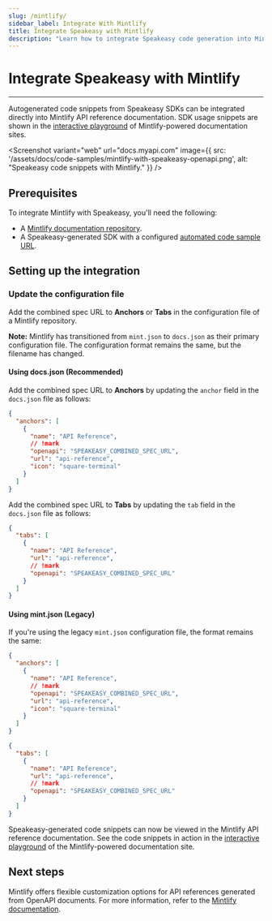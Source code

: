 ```yaml
---
slug: /mintlify/
sidebar_label: Integrate With Mintlify
title: Integrate Speakeasy with Mintlify
description: "Learn how to integrate Speakeasy code generation into Mintlify docs."
---
```



# Integrate Speakeasy with Mintlify

---

Autogenerated code snippets from Speakeasy SDKs can be integrated directly into Mintlify API reference documentation. SDK usage snippets are shown in the [interactive playground](https://mintlify.com/docs/api-playground/overview) of Mintlify-powered documentation sites.

<Screenshot 
  variant="web"
  url="docs.myapi.com" 
  image={{
    src: '/assets/docs/code-samples/mintlify-with-speakeasy-openapi.png',
    alt: "Speakeasy code snippets with Mintlify."
  }}
/>

## Prerequisites

To integrate Mintlify with Speakeasy, you'll need the following:

  - A [Mintlify documentation repository](https://mintlify.com/docs/quickstart#creating-the-repository).
  - A Speakeasy-generated SDK with a configured [automated code sample URL](/docs/code-samples/automated-code-sample-urls).

## Setting up the integration

<GetPublicUrlSnippet />

### Update the configuration file

Add the combined spec URL to **Anchors** or **Tabs** in the configuration file of a Mintlify repository.

**Note:** Mintlify has transitioned from `mint.json` to `docs.json` as their primary configuration file. The configuration format remains the same, but the filename has changed.

#### Using docs.json (Recommended)

Add the combined spec URL to **Anchors** by updating the `anchor` field in the `docs.json` file as follows:

```json docs.json
{
  "anchors": [
    {
      "name": "API Reference",
      // !mark
      "openapi": "SPEAKEASY_COMBINED_SPEC_URL",
      "url": "api-reference",
      "icon": "square-terminal"
    }
  ]
}
```

Add the combined spec URL to **Tabs** by updating the `tab` field in the `docs.json` file as follows:

```json docs.json
{
  "tabs": [
    {
      "name": "API Reference",
      "url": "api-reference",
      // !mark
      "openapi": "SPEAKEASY_COMBINED_SPEC_URL"
    }
  ]
}
```

#### Using mint.json (Legacy)

If you're using the legacy `mint.json` configuration file, the format remains the same:

```json mint.json
{
  "anchors": [
    {
      "name": "API Reference",
      // !mark
      "openapi": "SPEAKEASY_COMBINED_SPEC_URL",
      "url": "api-reference",
      "icon": "square-terminal"
    }
  ]
}
```

```json mint.json
{
  "tabs": [
    {
      "name": "API Reference",
      "url": "api-reference",
      // !mark
      "openapi": "SPEAKEASY_COMBINED_SPEC_URL"
    }
  ]
}
```

Speakeasy-generated code snippets can now be viewed in the Mintlify API reference documentation. See the code snippets in action in the [interactive playground](https://mintlify.com/docs/api-playground/overview) of the Mintlify-powered documentation site.

## Next steps

Mintlify offers flexible customization options for API references generated from OpenAPI documents. For more information, refer to the [Mintlify documentation](https://mintlify.com/docs/api-playground/openapi/setup).


